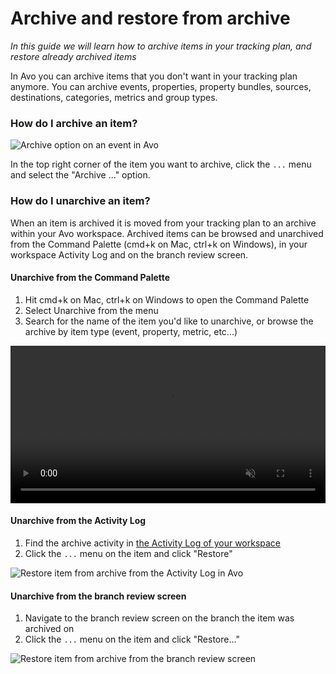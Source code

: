 # Archive and restore from archive

_In this guide we will learn how to archive items in your tracking plan, and restore already archived items_

In Avo you can archive items that you don't want in your tracking plan anymore. You can archive events, properties, property bundles, sources, destinations, categories, metrics and group types.

### How do I archive an item?

![Archive option on an event in Avo](/images/workspace/archive.png)

In the top right corner of the item you want to archive, click the `...` menu and select the "Archive ..." option.

### How do I unarchive an item?

When an item is archived it is moved from your tracking plan to an archive within your Avo workspace. Archived items can be browsed and unarchived from the Command Palette (cmd+k on Mac, ctrl+k on Windows), in your workspace Activity Log and on the branch review screen.

#### Unarchive from the Command Palette

1. Hit cmd+k on Mac, ctrl+k on Windows to open the Command Palette
2. Select Unarchive from the menu
3. Search for the name of the item you'd like to unarchive, or browse the archive by item type (event, property, metric, etc...)

<center>
  <video
    loop
    muted
    autoPlay
    controls
    src={'/docs/images/workspace/tracking-plan/command-palette-unarchive.mp4'}
    width="100%"
    alt="Unarchive from Command Palette"
  />
</center>

#### Unarchive from the Activity Log

1. Find the archive activity in [the Activity Log of your workspace](https://www.avo.app/schemas/default)
2. Click the `...` menu on the item and click "Restore"

![Restore item from archive from the Activity Log in Avo](/images/workspace/restore-archive.png)

#### Unarchive from the branch review screen

1. Navigate to the branch review screen on the branch the item was archived on
2. Click the `...` menu on the item and click "Restore..."

![Restore item from archive from the branch review screen](/images/workspace/tracking-plan/diff-view-unarchive.png)

